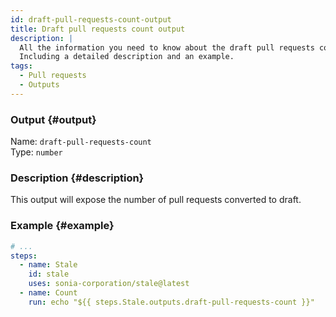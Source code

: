 ```yaml
---
id: draft-pull-requests-count-output
title: Draft pull requests count output
description: |
  All the information you need to know about the draft pull requests count output.
  Including a detailed description and an example.
tags:
  - Pull requests
  - Outputs
---
```


### Output {#output}

Name: `draft-pull-requests-count`  
Type: `number`

### Description {#description}

This output will expose the number of pull requests converted to draft.

### Example {#example}

```yml {6}
# ...
steps:
  - name: Stale
    id: stale
    uses: sonia-corporation/stale@latest
  - name: Count
    run: echo "${{ steps.Stale.outputs.draft-pull-requests-count }}"
```
